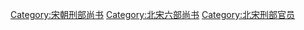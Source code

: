 [[Category:宋朝刑部尚书|Category:宋朝刑部尚书]]
[[Category:北宋六部尚书|Category:北宋六部尚书]]
[[Category:北宋刑部官员|Category:北宋刑部官员]]